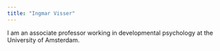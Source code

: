 ```yaml
---
title: "Ingmar Visser"
---
```


I am an associate professor working in developmental psychology at the University of Amsterdam.
